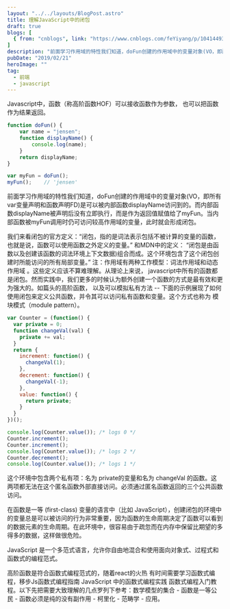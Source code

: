 ```yaml
---
layout: "../../layouts/BlogPost.astro"
title: 理解JavaScript中的闭包
draft: true
blogs: [
  { from: "cnblogs", link: "https://www.cnblogs.com/feYiyang/p/10414493.html" }
]
description: "前面学习作用域的特性我们知道，doFun创建的作用域中的变量对象(VO，即所有var变量声明和函数声明FD)是可以被内部函数displayName访问到的。而内部函数displayName被声明后没有立即执行，而是作为返回值赋值给了myFun。当内部函数被myFun调用时仍可访问较高作用域的变量，此时就会形成闭包。 "
pubDate: "2019/02/21"
heroImage: ""
tag:
  - 前端
  - javascript
---
```


Javascript中，函数（称高阶函数HOF）可以接收函数作为参数， 也可以把函数作为结果返回。  

```js
function doFun() {
    var name = "jensen";
    function displayName() {
        console.log(name);
    }
    return displayName;
}

var myFun = doFun();
myFun();    // 'jensen'
```

前面学习作用域的特性我们知道，doFun创建的作用域中的变量对象(VO，即所有var变量声明和函数声明FD)是可以被内部函数displayName访问到的。而内部函数displayName被声明后没有立即执行，而是作为返回值赋值给了myFun。当内部函数被myFun调用时仍可访问较高作用域的变量，此时就会形成闭包。  

我们来看闭包的官方定义：“闭包，指的是词法表示包括不被计算的变量的函数，也就是说，函数可以使用函数之外定义的变量。” 和MDN中的定义： “闭包是由函数以及创建该函数的词法环境上下文数据)组合而成。这个环境包含了这个闭包创建时所能访问的所有局部变量。” 注：作用域有两种工作模型：词法作用域和动态作用域 。这些定义应该不算难理解。从理论上来说， javascript中所有的函数都是闭包。然而实践中，我们更多的时候认为额外创建一个函数的方式是最有效和更为强大的。如篇头的高阶函数， 以及可以模拟私有方法 -- 下面的示例展现了如何使用闭包来定义公共函数，并令其可以访问私有函数和变量。这个方式也称为 模块模式（module pattern）。  

```js
var Counter = (function() {
  var private = 0;
  function changeVal(val) {
    private += val;
  }
  return {
    increment: function() {
      changeVal(1);
    },
    decrement: function() {
      changeVal(-1);
    },
    value: function() {
      return private;
    }
  }   
})();

console.log(Counter.value()); /* logs 0 */
Counter.increment();
Counter.increment();
console.log(Counter.value()); /* logs 2 */
Counter.decrement();
console.log(Counter.value()); /* logs 1 */
```

这个环境中包含两个私有项：名为 private的变量和名为 changeVal 的函数。这两项都无法在这个匿名函数外部直接访问。必须通过匿名函数返回的三个公共函数访问。  

在函数是一等 (first-class) 变量的语言中（比如 JavaScript），创建闭包的环境中的变量总是可以被访问的行为非常重要，因为函数的生命周期决定了函数可以看到的数据元素的生命周期。在此环境中，很容易由于疏忽而在内存中保留比期望的多得多的数据，这样做很危险。  

 JavaScript 是一个多范式语言，允许你自由地混合和使用面向对象式、过程式和函数式的编程范式。  

高阶函数是符合函数式编程范式的，随着react的火热 有时间需要学习函数式编程，移步Js函数式编程指南   JavaScript 中的函数式编程实践  函数式编程入门教程。以下先把需要大致理解的几点罗列下参考：数学模型的集合 -  函数是一等公民 - 函数必须是纯的没有副作用 - 柯里化 - 范畴学  - 应用。  

 
